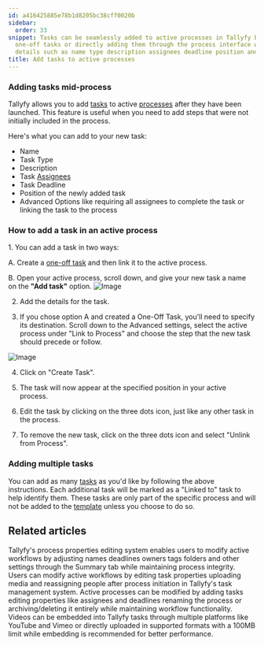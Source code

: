 ```yaml
---
id: a416425885e78b1d8205bc38cff0020b
sidebar:
  order: 33
snippet: Tasks can be seamlessly added to active processes in Tallyfy by creating
  one-off tasks or directly adding them through the process interface with customizable
  details such as name type description assignees deadline position and advanced options.
title: Add tasks to active processes
---
```



### Adding tasks mid-process

Tallyfy allows you to add [tasks](/products/pro/tracking-and-tasks/tasks/) to active [processes](/products/pro/tracking-and-tasks/processes/) after they have been launched. This feature is useful when you need to add steps that were not initially included in the process.

Here's what you can add to your new task:

- Name
- Task Type
- Description
- Task [Assignees](/products/pro/documenting/members/)
- Task Deadline
- Position of the newly added task
- Advanced Options like requiring all assignees to complete the task or linking the task to the process

### How to add a task in an active process

<Steps>
1. You can add a task in two ways:

   A. Create a [one-off task](/products/pro/tracking-and-tasks/tasks/how-to-create-a-one-off-task-in-tallyfy/) and then link it to the active process.

   B. Open your active process, scroll down, and give your new task a name on the **"Add task"** option.
   ![Image](https://screenshots.tallyfy.com/tallyfy%2Fpro%2Fdesktop-light-add-task-to-ongoing-process.png)

2. Add the details for the task.

3. If you chose option A and created a One-Off Task, you'll need to specify its destination. Scroll down to the Advanced settings, select the active process under "Link to Process" and choose the step that the new task should precede or follow.

![Image](https://screenshots.tallyfy.com/tallyfy%2Fpro%2Fdesktop-light-link-a-oneoff-task.png)

4. Click on "Create Task".

5. The task will now appear at the specified position in your active process.

6. Edit the task by clicking on the three dots icon, just like any other task in the process.

7. To remove the new task, click on the three dots icon and select "Unlink from Process".
</Steps>

### Adding multiple tasks

You can add as many [tasks](/products/pro/tracking-and-tasks/tasks/) as you'd like by following the above instructions. Each additional task will be marked as a "Linked to" task to help identify them. These tasks are only part of the specific process and will not be added to the [template](/products/pro/documenting/templates/) unless you choose to do so.


## Related articles
<CardGrid>
<LinkTitleCard header="<b>Edit Processes > Edit tasks and process properties</b>" href="/products/pro/tracking-and-tasks/processes/edit-processes/how-can-i-edit-tasks-and-processes-in-tallyfy/" > Tallyfy's process properties editing system enables users to modify active workflows by adjusting names deadlines owners tags folders and other settings through the Summary tab while maintaining process integrity. </LinkTitleCard>
<LinkTitleCard header="<b>Tasks > Edit tasks</b>" href="/products/pro/tracking-and-tasks/tasks/edit-task/" > Users can modify active workflows by editing task properties uploading media and reassigning people after process initiation in Tallyfy's task management system. </LinkTitleCard>
<LinkTitleCard header="<b>Processes > Edit processes</b>" href="/products/pro/tracking-and-tasks/processes/edit-processes/" > Active processes can be modified by adding tasks editing properties like assignees and deadlines renaming the process or archiving/deleting it entirely while maintaining workflow functionality. </LinkTitleCard>
<LinkTitleCard header="<b>Edit Task > Add videos to a task</b>" href="/products/pro/tracking-and-tasks/tasks/edit-task/how-can-i-add-videos-to-my-tallyfy-process/" > Videos can be embedded into Tallyfy tasks through multiple platforms like YouTube and Vimeo or directly uploaded in supported formats with a 100MB limit while embedding is recommended for better performance. </LinkTitleCard>
</CardGrid>